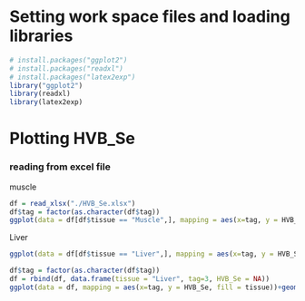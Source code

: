 # Setting work space files and loading libraries

```r
# install.packages("ggplot2")
# install.packages("readxl")
# install.packages("latex2exp")
library("ggplot2")
library(readxl)
library(latex2exp)
```

# Plotting HVB_Se

### reading from excel file

muscle

```r
df = read_xlsx("./HVB_Se.xlsx")
df$tag = factor(as.character(df$tag))
ggplot(data = df[df$tissue == "Muscle",], mapping = aes(x=tag, y = HVB_Se))+geom_bar(fill="gray", color="black", stat="identity") + coord_flip()+xlab("tag")+ylab(expression(HVB[Se]))+scale_x_discrete(limits=df$tag[df$tissue=="Muscle"])
```

Liver

```r
ggplot(data = df[df$tissue == "Liver",], mapping = aes(x=tag, y = HVB_Se))+geom_bar(stat="identity", fill="gray", color="black") + coord_flip()+xlab("tag")+ylab(expression(HVB[Se]))+scale_x_discrete(limits=df$tag[df$tissue=="Liver"])
```

```r
df$tag = factor(as.character(df$tag))
df = rbind(df, data.frame(tissue = "Liver", tag=3, HVB_Se = NA))
ggplot(data = df, mapping = aes(x=tag, y = HVB_Se, fill = tissue))+geom_bar(stat="identity", position = position_dodge()) + coord_flip()+xlab("tag")+ylab(expression(HVB[Se]))+scale_x_discrete(limits=df$tag[df$tissue=="Muscle"])
```

